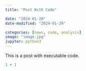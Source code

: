 ```yaml
---
title: "Post With Code"

date: "2024-01-28"
date-modified: "2024-01-29"

categories: [news, code, analysis]
image: "image.jpg"
jupyter: python3
---
```


This is a post with executable code.

```python
1 + 1
```
